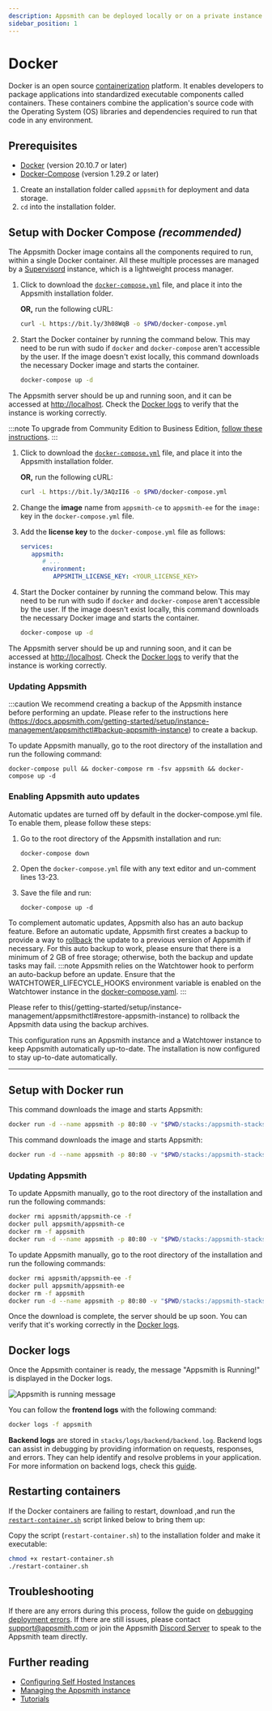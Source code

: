 ```yaml
---
description: Appsmith can be deployed locally or on a private instance using Docker
sidebar_position: 1
---
```


# Docker

Docker is an open source [containerization](https://www.ibm.com/in-en/cloud/learn/containerization) platform. It enables developers to package applications into standardized executable components called containers. These containers combine the application's source code with the Operating System (OS) libraries and dependencies required to run that code in any environment.

<VideoEmbed host="youtube" videoId="Tde7GqE6FQQ" /> 

## Prerequisites

* [Docker](https://docs.docker.com/get-docker/) (version 20.10.7 or later)
* [Docker-Compose](https://docs.docker.com/compose/install/) (version 1.29.2 or later)

1. Create an installation folder called `appsmith` for deployment and data storage.
2. `cd` into the installation folder.

## Setup with Docker Compose _(recommended)_

The Appsmith Docker image contains all the components required to run, within a single Docker container. All these multiple processes are managed by a [Supervisord](http://supervisord.org/) instance, which is a lightweight process manager.

<Tabs groupId="editions" >
   <TabItem label="Community Edition" value="community">

1. Click to download the [`docker-compose.yml`](https://bit.ly/3h08WqB) file, and place it into the Appsmith installation folder.

   **OR,** run the following cURL:

   ```bash
   curl -L https://bit.ly/3h08WqB -o $PWD/docker-compose.yml
   ```

2. Start the Docker container by running the command below. This may need to be run with sudo if `docker` and `docker-compose` aren't accessible by the user. If the image doesn't exist locally, this command downloads the necessary Docker image and starts the container.

   ```bash
   docker-compose up -d
   ```

The Appsmith server should be up and running soon, and it can be accessed at [http://localhost](http://localhost). Check the [Docker logs](#docker-logs) to verify that the instance is working correctly.

   </TabItem>
   <TabItem label="Business Edition" value="business">

:::note
To upgrade from Community Edition to Business Edition, [follow these instructions](/getting-started/setup/upgrade-to-business-edition/docker).
:::

1. Click to download the [`docker-compose.yml`](/img/docker-compose_(3).yml) file, and place it into the Appsmith installation folder.

   **OR,** run the following cURL:

   ```bash
   curl -L https://bit.ly/3AQzII6 -o $PWD/docker-compose.yml
   ```

2. Change the **image** name from `appsmith-ce` to `appsmith-ee` for the `image:` key in the `docker-compose.yml` file.

3. Add the **license key** to the `docker-compose.yml` file as follows:
   ```yml
   services:
      appsmith:
         # ...
         environment:
            APPSMITH_LICENSE_KEY: <YOUR_LICENSE_KEY>
   ```

4. Start the Docker container by running the command below. This may need to be run with sudo if `docker` and `docker-compose` aren't accessible by the user. If the image doesn't exist locally, this command downloads the necessary Docker image and starts the container.

   ```bash
   docker-compose up -d
   ```

The Appsmith server should be up and running soon, and it can be accessed at [http://localhost](http://localhost). Check the [Docker logs](#docker-logs) to verify that the instance is working correctly.

   </TabItem>
</Tabs>

### Updating Appsmith
:::caution
   We recommend creating a backup of the Appsmith instance before performing an update. Please refer to the instructions here (https://docs.appsmith.com/getting-started/setup/instance-management/appsmithctl#backup-appsmith-instance) to create a backup.

To update Appsmith manually, go to the root directory of the installation and run the following command:

```
docker-compose pull && docker-compose rm -fsv appsmith && docker-compose up -d
```

### Enabling Appsmith auto updates

Automatic updates are turned off by default in the docker-compose.yml file. To enable them, please follow these steps:

1. Go to the root directory of the Appsmith installation and run:

   ```
   docker-compose down
   ```

2. Open the `docker-compose.yml` file with any text editor and un-comment lines 13-23.
3. Save the file and run:

   ```
   docker-compose up -d
   ```

To complement automatic updates, Appsmith also has an auto backup feature. Before an automatic update, Appsmith first creates a backup to provide a way to [rollback](/getting-started/setup/instance-management/appsmithctl#restore-appsmith-instance) the update to a previous version of Appsmith if necessary. For this auto backup to work, please ensure that there is a minimum of 2 GB of free storage; otherwise, both the backup and update tasks may fail.
:::note Appsmith relies on the Watchtower hook to perform an auto-backup before an update. Ensure that the WATCHTOWER_LIFECYCLE_HOOKS environment variable is enabled on the Watchtower instance in the [docker-compose.yaml](https://bit.ly/3h08WqB).
:::

Please refer to this(/getting-started/setup/instance-management/appsmithctl#restore-appsmith-instance) to rollback the Appsmith data using the backup archives.

This configuration runs an Appsmith instance and a Watchtower instance to keep Appsmith automatically up-to-date. The installation is now configured to stay up-to-date automatically.

---

## Setup with Docker run

<Tabs groupId="editions">
   <TabItem label="Community Edition" value="community">

This command downloads the image and starts Appsmith:

```bash
docker run -d --name appsmith -p 80:80 -v "$PWD/stacks:/appsmith-stacks" --pull always appsmith/appsmith-ce
```

   </TabItem>
   <TabItem label="Business Edition" value="business">

This command downloads the image and starts Appsmith:

```bash
docker run -d --name appsmith -p 80:80 -v "$PWD/stacks:/appsmith-stacks" -e APPSMITH_LICENSE_KEY=<YOUR_LICENSE_KEY> --pull always appsmith/appsmith-ee
```

   </TabItem>
</Tabs>

### Updating Appsmith

<Tabs groupId="editions">
   <TabItem label="Community Edition" value="community">

To update Appsmith manually, go to the root directory of the installation and run the following commands:

```bash
docker rmi appsmith/appsmith-ce -f
docker pull appsmith/appsmith-ce
docker rm -f appsmith
docker run -d --name appsmith -p 80:80 -v "$PWD/stacks:/appsmith-stacks" appsmith/appsmith-ce
```

   </TabItem>
   <TabItem label="Business Edition" value="business">

To update Appsmith manually, go to the root directory of the installation and run the following commands:

```bash
docker rmi appsmith/appsmith-ee -f
docker pull appsmith/appsmith-ee
docker rm -f appsmith
docker run -d --name appsmith -p 80:80 -v "$PWD/stacks:/appsmith-stacks" -e APPSMITH_LICENSE_KEY=<YOUR_LICENSE_KEY> appsmith/appsmith-ee
```

   </TabItem>
</Tabs>

Once the download is complete, the server should be up soon. You can verify that it's working correctly in the [Docker logs](#docker-logs).

## Docker logs

Once the Appsmith container is ready, the message "Appsmith is Running!" is displayed in the Docker logs.

![Appsmith is running message](/img/InstallationGuides__Docker__AppsmithRunningMessage.png)

You can follow the **frontend logs** with the following command:

```bash
docker logs -f appsmith
```

**Backend logs** are stored in `stacks/logs/backend/backend.log`. Backend logs can assist in debugging by providing information on requests, responses, and errors. They can help identify and resolve problems in your application. For more information on backend logs, check this [guide](https://github.com/felix-appsmith/guide-how-to-get-logs-appsmith).


## Restarting containers

If the Docker containers are failing to restart, download ,and run the [`restart-container.sh`](/img/restart-container.sh) script linked below to bring them up:

Copy the script (`restart-container.sh`) to the installation folder and make it executable:

```bash
chmod +x restart-container.sh
./restart-container.sh
```

## Troubleshooting

If there are any errors during this process, follow the guide on [debugging deployment errors](/help-and-support/troubleshooting-guide/deployment-errors). If there are still issues, please contact [support@appsmith.com](mailto:support@appsmith.com) or join the Appsmith [Discord Server](https://discord.com/invite/rBTTVJp) to speak to the Appsmith team directly.

## Further reading

* [Configuring Self Hosted Instances](/getting-started/setup/instance-configuration/#configuring-docker-installations)
* [Managing the Appsmith instance](/getting-started/setup/instance-management/)
* [Tutorials](/learning-and-resources/tutorials/)
